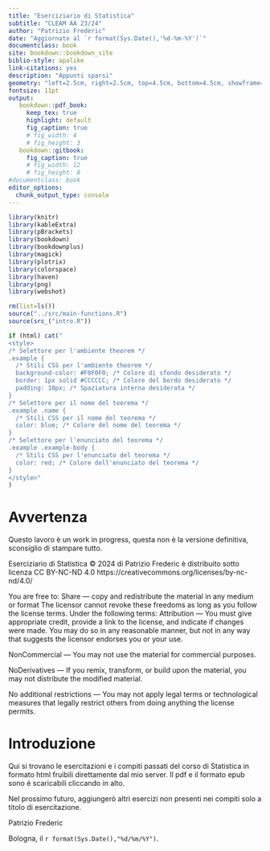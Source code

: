```yaml
--- 
title: "Eserciziario di Statistica"
subtitle: "CLEAM AA 23/24"
author: "Patrizio Frederic"
date: "Aggiornato al `r format(Sys.Date(),'%d-%m-%Y')`"
documentclass: book
site: bookdown::bookdown_site
biblio-style: apalike
link-citations: yes
description: "Appunti sparsi"
geometry: "left=2.5cm, right=2.5cm, top=4.5cm, bottom=4.5cm, showframe=false, showcrop=true"
fontsize: 11pt
output:
   bookdown::pdf_book:
     keep_tex: true
     highlight: default
     fig_caption: true
     # fig_width: 4
     # fig_height: 3
   bookdown::gitbook:
     fig_caption: true
     # fig_width: 12
     # fig_height: 8
#documentclass: book
editor_options: 
  chunk_output_type: console
---
```


```r
library(knitr)
library(kableExtra)
library(pBrackets)
library(bookdown)
library(bookdownplus)
library(magick)
library(plotrix)
library(colorspace)
library(haven)
library(png)
library(webshot)

rm(list=ls())
source("../src/main-functions.R")
source(src_("intro.R"))

```


```r

if (html) cat("
<style>
/* Selettore per l'ambiente theorem */
.example {
  /* Stili CSS per l'ambiente theorem */
  background-color: #F0F0F0; /* Colore di sfondo desiderato */
  border: 1px solid #CCCCCC; /* Colore del bordo desiderato */
  padding: 10px; /* Spaziatura interna desiderata */
}
/* Selettore per il nome del teorema */
.example .name {
  /* Stili CSS per il nome del teorema */
  color: blue; /* Colore del nome del teorema */
}
/* Selettore per l'enunciato del teorema */
.example .example-body {
  /* Stili CSS per l'enunciato del teorema */
  color: red; /* Colore dell'enunciato del teorema */
}
</style>"
)
```

# Avvertenza {-}

\large

Questo lavoro è un work in progress, questa non è la versione definitiva, sconsiglio di stampare tutto. 

\normalsize


Eserciziario di Statistica © 2024 di Patrizio Frederic è distribuito
sotto licenza CC BY-NC-ND 4.0
https://creativecommons.org/licenses/by-nc-nd/4.0/

You are free to:
Share — copy and redistribute the material in any medium or format
The licensor cannot revoke these freedoms as long as you follow the license terms.
Under the following terms:
Attribution — You must give appropriate credit, provide a link to the license, and indicate if changes were made. You may do so in any reasonable manner, but not in any way that suggests the licensor endorses you or your use.

NonCommercial — You may not use the material for commercial purposes.

NoDerivatives — If you remix, transform, or build upon the material, you may not distribute the modified material.

No additional restrictions — You may not apply legal terms or technological measures that legally restrict others from doing anything the license permits.





# Introduzione {-}

Qui si trovano le esercitazioni e i compiti passati del corso di Statistica 
in formato html fruibili direttamente dal mio server. 
Il pdf e il formato epub sono è scaricabili cliccando in alto.

Nel prossimo futuro, aggiungerò altri esercizi non presenti nei compiti solo a titolo
di esercitazione. 

Patrizio Frederic

Bologna, il `r format(Sys.Date(),"%d/%m/%Y")`.
